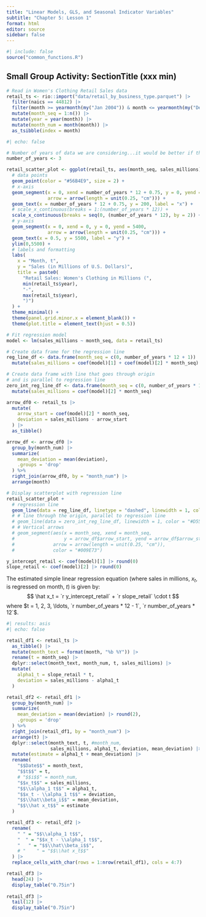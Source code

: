 ```yaml
---
title: "Linear Models, GLS, and Seasonal Indicator Variables"
subtitle: "Chapter 5: Lesson 1"
format: html
editor: source
sidebar: false
---
```


```r
#| include: false
source("common_functions.R")
```

```{=html}
<script type="text/javascript">
 function showhide(id) {
    var e = document.getElementById(id);
    e.style.display = (e.style.display == 'block') ? 'none' : 'block';
 }
 
 function openTab(evt, tabName) {
    var i, tabcontent, tablinks;
    tabcontent = document.getElementsByClassName("tabcontent");
    for (i = 0; i < tabcontent.length; i++) {
        tabcontent[i].style.display = "none";
    }
    tablinks = document.getElementsByClassName("tablinks");
    for (i = 0; i < tablinks.length; i++) {
        tablinks[i].className = tablinks[i].className.replace(" active", "");
    }
    document.getElementById(tabName).style.display = "block";
    evt.currentTarget.className += " active";
 }    
</script>
```



## Small Group Activity: SectionTitle (xxx min)

```r
# Read in Women's Clothing Retail Sales data
retail_ts <- rio::import("data/retail_by_business_type.parquet") |>
  filter(naics == 44812) |>
  filter(month >= yearmonth(my("Jan 2004")) & month <= yearmonth(my("Dec 2006"))) |>
  mutate(month_seq = 1:n()) |>
  mutate(year = year(month)) |>
  mutate(month_num = month(month)) |>
  as_tsibble(index = month)
```


```r
#| echo: false

# Number of years of data we are considering...it would be better if this was computed from the data
number_of_years <- 3

retail_scatter_plot <- ggplot(retail_ts, aes(month_seq, sales_millions)) +
  # data points
  geom_point(color = "#56B4E9", size = 2) +
  # x-axis
  geom_segment(x = 0, xend = number_of_years * 12 + 0.75, y = 0, yend = 0,
               arrow = arrow(length = unit(0.25, "cm"))) +
  geom_text(x = number_of_years * 12 + 0.75, y = 200, label = "x") +
  # scale_x_continuous(breaks = 1:(number_of_years * 12)) +
  scale_x_continuous(breaks = seq(0, (number_of_years * 12), by = 2)) +
  # y-axis
  geom_segment(x = 0, xend = 0, y = 0, yend = 5400,
               arrow = arrow(length = unit(0.25, "cm"))) +
  geom_text(x = 0.5, y = 5500, label = "y") +
  ylim(0,5500) +
  # labels and formatting
  labs(
    x = "Month, t",
    y = "Sales (in Millions of U.S. Dollars)",
    title = paste0(
      "Retail Sales: Women's Clothing in Millions (",
      min(retail_ts$year),
      "-",
      max(retail_ts$year),
      ")")
  ) +
  theme_minimal() +
  theme(panel.grid.minor.x = element_blank()) +
  theme(plot.title = element_text(hjust = 0.5))

# Fit regression model
model <- lm(sales_millions ~ month_seq, data = retail_ts)

# Create data frame for the regression line
reg_line_df <- data.frame(month_seq = c(0, number_of_years * 12 + 1)) |>
  mutate(sales_millions = coef(model)[1] + coef(model)[2] * month_seq)

# Create data frame with line that goes through origin
# and is parallel to regression line
zero_int_reg_line_df <- data.frame(month_seq = c(0, number_of_years * 12 + 1)) |>
  mutate(sales_millions = coef(model)[2] * month_seq)

arrow_df0 <- retail_ts |>
  mutate(
    arrow_start = coef(model)[2] * month_seq,
    deviation = sales_millions - arrow_start
  ) |>
  as_tibble()

arrow_df <- arrow_df0 |>
  group_by(month_num) |>
  summarize(
    mean_deviation = mean(deviation),
    .groups = 'drop'
  ) %>%
  right_join(arrow_df0, by = "month_num") |>
  arrange(month)

# Display scatterplot with regression line
retail_scatter_plot +
  # regression line
  geom_line(data = reg_line_df, linetype = "dashed", linewidth = 1, color = "#F0E442") 
  # # line through the origin, parallel to regression line
  # geom_line(data = zero_int_reg_line_df, linewidth = 1, color = "#D55E00") +
  # # Vertical arrows
  # geom_segment(aes(x = month_seq, xend = month_seq,
  #                  y = arrow_df$arrow_start, yend = arrow_df$arrow_start + arrow_df$mean_deviation),
  #              arrow = arrow(length = unit(0.25, "cm")),
  #              color = "#009E73")

y_intercept_retail <- coef(model)[1] |> round(0)
slope_retail <- coef(model)[2] |> round(0)
```

The estimated simple linear regression equation (where sales in millions, $x_t$, is regressed on month, $t$) is given by:
$$
  \hat x_t = `r y_intercept_retail` + `r slope_retail` \cdot t
$$
where $t = 1, 2, 3, \ldots, `r number_of_years * 12 - 1`, `r number_of_years * 12`$.

::: {.callout-tip appearance="minimal"}

```r
#| results: asis
#| echo: false

retail_df1 <- retail_ts |>
  as_tibble() |>
  mutate(month_text = format(month, "%b %Y")) |>
  rename(t = month_seq) |>
  dplyr::select(month_text, month_num, t, sales_millions) |>
  mutate(
    alpha1_t = slope_retail * t,
    deviation = sales_millions - alpha1_t
  )

retail_df2 <- retail_df1 |>
  group_by(month_num) |>
  summarize(
    mean_deviation = mean(deviation) |> round(2),
    .groups = 'drop'
  ) %>%
  right_join(retail_df1, by = "month_num") |>
  arrange(t) |> 
  dplyr::select(month_text, t, #month_num, 
                sales_millions, alpha1_t, deviation, mean_deviation) |>
  mutate(estimate = alpha1_t + mean_deviation) |>
  rename(
    "$$Date$$" = month_text,
    "$$t$$" = t,
    # "$$i$$" = month_num,
    "$$x_t$$" = sales_millions,
    "$$\\alpha_1 t$$" = alpha1_t,
    "$$x_t - \\alpha_1 t$$" = deviation,
    "$$\\hat\\beta_i$$" = mean_deviation,
    "$$\\hat x_t$$" = estimate
  ) 

retail_df3 <- retail_df2 |>
  rename(
    " " = "$$\\alpha_1 t$$",
    "  " = "$$x_t - \\alpha_1 t$$",
    "   " = "$$\\hat\\beta_i$$",
    # "    " = "$$\\hat x_t$$"
  ) |>
  replace_cells_with_char(rows = 1:nrow(retail_df1), cols = 4:7) 

retail_df3 |>
  head(24) |>
  display_table("0.75in") 
  
retail_df3 |>
  tail(12) |>
  display_table("0.75in") 
  

```
:::
